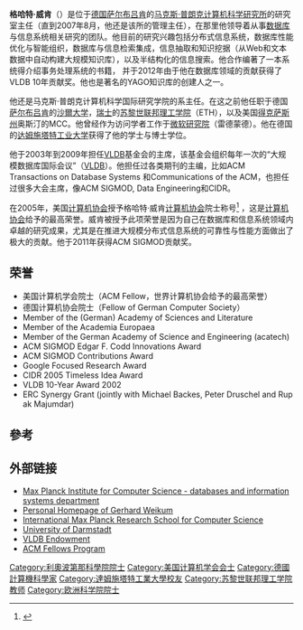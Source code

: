 {{Infobox Scientist
| birth_date  = {{birth date and age|1957|09|28}}
| name = 格哈特·威肯
| image = File:Gerhard Weikum.jpg
| image_size = 150px
| field = [[計算機科學|計算機科學]]
| work_institution = [[马克斯·普朗克计算机科学研究所|马克斯·普朗克计算机科学研究所]]
| known_for  = [[数据库|数据库]]<br/>
[[美國計算機協會|美國計算機協會]]院士（[[ACM|ACM]] Fellow）2005<br/> 
ACM SIGMOD贡献奖 (2011年)<br/>
VLDB 10年贡献奖 (2012年)
}}

'''格哈特·威肯'''（{{Lang-de|Gerhard Weikum}}）是位于[[德国|德国]][[萨尔布吕肯|萨尔布吕肯]]的[[马克斯·普朗克计算机科学研究所|马克斯·普朗克计算机科学研究所]]的研究室主任（直到2007年8月，他还是该所的管理主任），在那里他领导着从事[[数据库|数据库]]与信息系统相关研究的团队。他目前的研究兴趣包括分布式信息系统，数据库性能优化与智能组织，数据库与信息检索集成，信息抽取和知识挖据（从Web和文本数据中自动构建大规模知识库），以及半结构化的信息搜索。他合作编著了一本系统得介绍事务处理系统的书籍， 并于2012年由于他在数据库领域的贡献获得了VLDB 10年贡献奖。他也是著名的YAGO知识库的创建人之一。

他还是马克斯·普朗克计算机科学国际研究学院的系主任。在这之前他任职于德国[[萨尔布吕肯|萨尔布吕肯]]的[[沙爾大学|沙爾大学]]，[[瑞士|瑞士]]的[[苏黎世联邦理工学院|苏黎世联邦理工学院]]（ETH），以及美国[[得克萨斯州|得克萨斯州]]奥斯汀的MCC。他曾经作为访问学者工作于[[微软研究院|微软研究院]]（雷德蒙德）。他在德国的[[达姆施塔特工业大学|达姆施塔特工业大学]]获得了他的学士与博士学位。

他于2003年到2009年担任[[VLDB|VLDB]]基金会的主席，该基金会组织每年一次的“大规模数据库国际会议”（[[VLDB|VLDB]]）。他担任过各类期刊的主编，比如ACM Transactions on Database Systems 和Communications of the ACM，也担任过很多大会主席，像ACM SIGMOD, Data Engineering和CIDR。

在2005年，美国[[计算机协会|计算机协会]]授予格哈特·威肯[[计算机协会|计算机协会]]院士称号<ref>{{cite web|url=http://fellows.acm.org/homepage.cfm |title=ACM Fellows - 2005 |deadurl=yes |archiveurl=https://web.archive.org/web/20080619021752/http://fellows.acm.org/homepage.cfm |archivedate=2008-06-19 }}</ref> ，这是[[计算机协会|计算机协会]]给予的最高荣誉。威肯被授予此项荣誉是因为自己在数据库和信息系统领域内卓越的研究成果，尤其是在推进大规模分布式信息系统的可靠性与性能方面做出了极大的贡献。他于2011年获得ACM SIGMOD贡献奖。

==荣誉==
* 美国计算机学会院士（ACM Fellow，世界计算机协会给予的最高荣誉）
* 德国计算机协会院士（Fellow of German Computer Society）
* Member of the (German) Academy of Sciences and Literature
* Member of the Academia Europaea
* Member of the German Academy of Science and Engineering (acatech)
* ACM SIGMOD Edgar F. Codd Innovations Award
* ACM SIGMOD Contributions Award
* Google Focused Research Award
* CIDR 2005 Timeless Idea Award
* VLDB 10-Year Award 2002
* ERC Synergy Grant (jointly with Michael Backes, Peter Druschel and Rupak Majumdar)
<!--
* 获得的其他荣誉有：ACM SIGMOD Edgar F. Codd Innovations Award，ACM SIGMOD Contributions Award，Google Focused Research Award，CIDR 2005 Timeless Idea Award，VLDB 10-Year Award 2002和ERC Synergy Grant (jointly with Michael Backes, Peter Druschel and Rupak Majumdar)。2003--2009年担任VLDB基金会的主席，该基金会举行每年一度的“大规模数据库国际会议”（VLDB）。同时他还作为ACM Transactions on Database Systems 和Communications of the ACM等期刊的主编以及ACM SIGMOD, Data Engineering和CIDR的大会主席，活跃在世界计算机业界。
-->

== 參考 ==
{{reflist}}

==外部链接==
<div class="references-small">
* [https://web.archive.org/web/20120215054004/http://www.mpi-inf.mpg.de/departments/d5/  Max Planck Institute for Computer Science - databases and information systems department]
* [http://www.mpi-inf.mpg.de/~weikum Personal Homepage of Gerhard Weikum] {{Wayback|url=http://www.mpi-inf.mpg.de/~weikum |date=20140502091515 }}
* [http://www.imprs-cs.de/ International Max Planck Research School for Computer Science] {{Wayback|url=http://www.imprs-cs.de/ |date=20170603211921 }}
* [http://www.tu-darmstadt.de/ University of Darmstadt] {{Wayback|url=http://www.tu-darmstadt.de/ |date=20110301043742 }}
* [http://www.vldb.org VLDB Endowment] {{Wayback|url=http://www.vldb.org/ |date=20210227025908 }}
* [https://web.archive.org/web/20080619021752/http://fellows.acm.org/homepage.cfm  ACM Fellows Program]
</div>


{{Authority control}}
{{DEFAULTSORT: Weikum, Gerhard}}
[[Category:利奧波第那科學院院士|Category:利奧波第那科學院院士]]
[[Category:美国计算机学会会士|Category:美国计算机学会会士]]
[[Category:德國計算機科學家|Category:德國計算機科學家]]
[[Category:達姆施塔特工業大學校友|Category:達姆施塔特工業大學校友]]
[[Category:苏黎世联邦理工学院教师|Category:苏黎世联邦理工学院教师]]
[[Category:欧洲科学院院士|Category:欧洲科学院院士]]